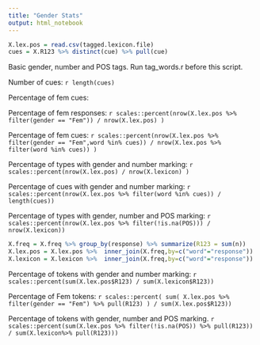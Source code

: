 ```yaml
---
title: "Gender Stats"
output: html_notebook
---
```


```r
X.lex.pos = read.csv(tagged.lexicon.file)
cues = X.R123 %>% distinct(cue) %>% pull(cue)
```


Basic gender, number and POS tags. Run tag_words.r before this script.

Number of cues: `r length(cues)`


Percentage of fem cues: 

Percentage of fem responses: `r scales::percent(nrow(X.lex.pos %>% filter(gender == "Fem")) / nrow(X.lex.pos) )` 

Percentage of fem cues: `r scales::percent(nrow(X.lex.pos %>% filter(gender == "Fem",word %in% cues)) / nrow(X.lex.pos %>% filter(word %in% cues)) )` 



Percentage of types with gender and number marking: `r scales::percent(nrow(X.lex.pos) / nrow(X.lexicon) )` 

Percentage of cues with gender and number marking: `r scales::percent(nrow(X.lex.pos %>% filter(word %in% cues)) / length(cues))` 

Percentage of types with gender, number and POS marking: `r scales::percent(nrow(X.lex.pos %>% filter(!is.na(POS))) / nrow(X.lexicon))`

```r
X.freq = X.freq %>% group_by(response) %>% summarize(R123 = sum(n))
X.lex.pos = X.lex.pos %>%  inner_join(X.freq,by=c("word"="response"))
X.lexicon = X.lexicon %>%  inner_join(X.freq,by=c("word"="response"))

```


Percentage of tokens with gender and number marking: `r scales::percent(sum(X.lex.pos$R123) / sum(X.lexicon$R123))`

Percentage of Fem tokens: `r scales::percent( sum( X.lex.pos %>% filter(gender == "Fem") %>% pull(R123) ) / sum(X.lex.pos$R123))`



Percentage of tokens with gender, number and POS marking.
`r scales::percent(sum(X.lex.pos %>% filter(!is.na(POS)) %>% pull(R123)) / sum(X.lexicon%>% pull(R123))) `



